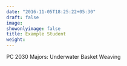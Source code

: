 ```yaml
---
date: "2016-11-05T18:25:22+05:30"
draft: false
image: 
showonlyimage: false
title: Example Student
weight: 
---
```

PC 2030
Majors: Underwater Basket Weaving